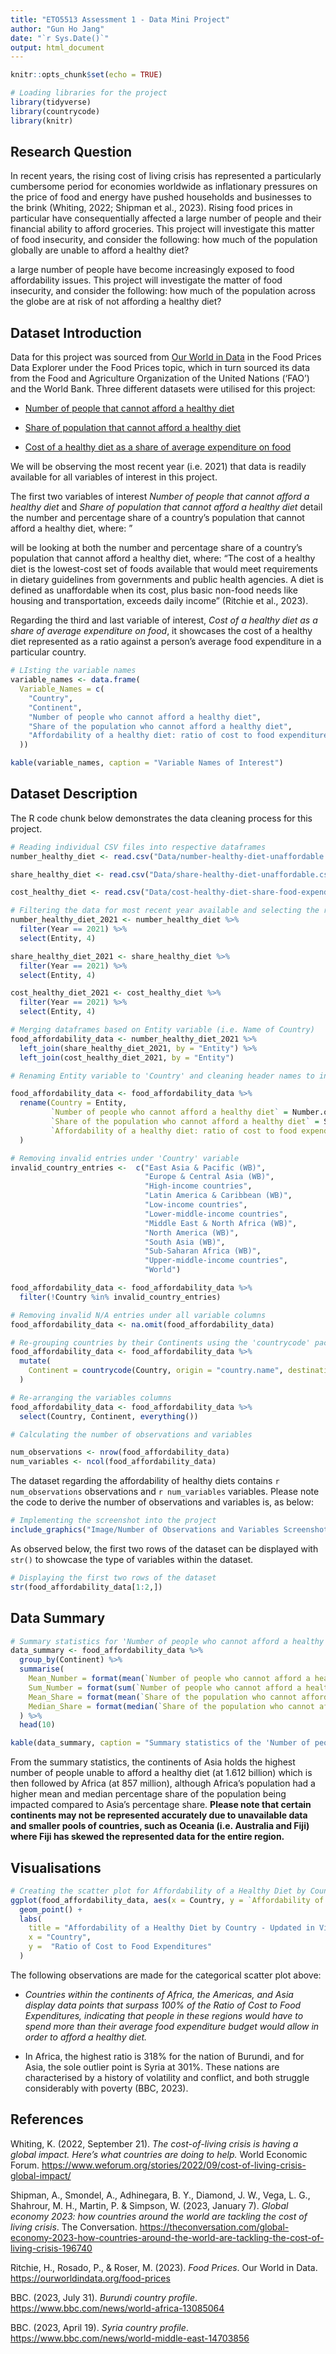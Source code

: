```yaml
---
title: "ETO5513 Assessment 1 - Data Mini Project"
author: "Gun Ho Jang"
date: "`r Sys.Date()`"
output: html_document
---
```


```r
knitr::opts_chunk$set(echo = TRUE)
```

```r
# Loading libraries for the project
library(tidyverse)
library(countrycode)
library(knitr)
```

## Research Question

In recent years, the rising cost of living crisis has represented a particularly cumbersome period for economies worldwide as inflationary pressures on the price of food and energy have pushed households and businesses to the brink (Whiting, 2022; Shipman et al., 2023). Rising food prices in particular have consequentially affected a large number of people and their financial ability to afford groceries. This project will investigate this matter of food insecurity, and consider the following: how much of the population globally are unable to afford a healthy diet?

a large number of people have become increasingly exposed to food affordability issues. This project will investigate the matter of food insecurity, and consider the following: how much of the population across the globe are at risk of not affording a healthy diet?

## Dataset Introduction

Data for this project was sourced from [Our World in Data](https://ourworldindata.org/food-prices) in the Food Prices Data Explorer under the Food Prices topic, which in turn sourced its data from the Food and Agriculture Organization of the United Nations ('FAO') and the World Bank. Three different datasets were utilised for this project:

-   [Number of people that cannot afford a healthy diet](https://ourworldindata.org/explorers/food-prices?Diet=Healthy+diet&Cost+or+Affordability=Affordability&Affordability+metric=Number+that+cannot+afford&Cost+metric=%25+of+average+food+expenditure&country=NGA~BGD~IND~ETH~MEX~USA~BRA~GBR)

-   [Share of population that cannot afford a healthy diet](https://ourworldindata.org/explorers/food-prices?Diet=Healthy+diet&Cost+or+Affordability=Affordability&Affordability+metric=Share+that+cannot+afford&Cost+metric=%25+of+average+food+expenditure&country=NGA~BGD~IND~ETH~MEX~USA~BRA~GBR)

-   [Cost of a healthy diet as a share of average expenditure on food](https://ourworldindata.org/explorers/food-prices?Diet=Healthy+diet&Cost+or+Affordability=Cost+&Affordability+metric=Share+that+cannot+afford&Cost+metric=%25+of+average+food+expenditure&country=NGA~BGD~IND~ETH~MEX~USA~BRA~GBR)

We will be observing the most recent year (i.e. 2021) that data is readily available for all variables of interest in this project.

The first two variables of interest *Number of people that cannot afford a healthy diet* and *Share of population that cannot afford a healthy diet* detail the number and percentage share of a country's population that cannot afford a healthy diet, where: "

will be looking at both the number and percentage share of a country's population that cannot afford a healthy diet, where: "The cost of a healthy diet is the lowest-cost set of foods available that would meet requirements in dietary guidelines from governments and public health agencies. A diet is defined as unaffordable when its cost, plus basic non-food needs like housing and transportation, exceeds daily income" (Ritchie et al., 2023).

Regarding the third and last variable of interest, *Cost of a healthy diet as a share of average expenditure on food*, it showcases the cost of a healthy diet represented as a ratio against a person's average food expenditure in a particular country.

```r
# LIsting the variable names
variable_names <- data.frame(
  Variable_Names = c(
    "Country",
    "Continent",
    "Number of people who cannot afford a healthy diet",
    "Share of the population who cannot afford a healthy diet",
    "Affordability of a healthy diet: ratio of cost to food expenditures"
  ))

kable(variable_names, caption = "Variable Names of Interest")
```

## Dataset Description

The R code chunk below demonstrates the data cleaning process for this project.

```r
# Reading individual CSV files into respective dataframes
number_healthy_diet <- read.csv("Data/number-healthy-diet-unaffordable.csv")

share_healthy_diet <- read.csv("Data/share-healthy-diet-unaffordable.csv")

cost_healthy_diet <- read.csv("Data/cost-healthy-diet-share-food-expenditure.csv")

# Filtering the data for most recent year available and selecting the relevant columns
number_healthy_diet_2021 <- number_healthy_diet %>% 
  filter(Year == 2021) %>% 
  select(Entity, 4)

share_healthy_diet_2021 <- share_healthy_diet %>% 
  filter(Year == 2021) %>% 
  select(Entity, 4)

cost_healthy_diet_2021 <- cost_healthy_diet %>% 
  filter(Year == 2021) %>% 
  select(Entity, 4)

# Merging dataframes based on Entity variable (i.e. Name of Country)
food_affordability_data <- number_healthy_diet_2021 %>%
  left_join(share_healthy_diet_2021, by = "Entity") %>% 
  left_join(cost_healthy_diet_2021, by = "Entity")

# Renaming Entity variable to 'Country' and cleaning header names to introduce spacing

food_affordability_data <- food_affordability_data %>% 
  rename(Country = Entity,
         `Number of people who cannot afford a healthy diet` = Number.of.people.who.cannot.afford.a.healthy.diet,
         `Share of the population who cannot afford a healthy diet` = Share.of.the.population.who.cannot.afford.a.healthy.diet,
         `Affordability of a healthy diet: ratio of cost to food expenditures` = Affordability.of.a.healthy.diet..ratio.of.cost.to.food.expenditures
  )

# Removing invalid entries under 'Country' variable
invalid_country_entries <-  c("East Asia & Pacific (WB)", 
                              "Europe & Central Asia (WB)",
                              "High-income countries",
                              "Latin America & Caribbean (WB)",
                              "Low-income countries",
                              "Lower-middle-income countries",
                              "Middle East & North Africa (WB)",
                              "North America (WB)",
                              "South Asia (WB)",
                              "Sub-Saharan Africa (WB)",
                              "Upper-middle-income countries",
                              "World")

food_affordability_data <- food_affordability_data %>% 
  filter(!Country %in% invalid_country_entries)

# Removing invalid N/A entries under all variable columns
food_affordability_data <- na.omit(food_affordability_data)

# Re-grouping countries by their Continents using the 'countrycode' package
food_affordability_data <- food_affordability_data %>% 
  mutate(
    Continent = countrycode(Country, origin = "country.name", destination = "continent")
  )

# Re-arranging the variables columns
food_affordability_data <- food_affordability_data %>% 
  select(Country, Continent, everything())
```

```r
# Calculating the number of observations and variables

num_observations <- nrow(food_affordability_data)
num_variables <- ncol(food_affordability_data)
```

The dataset regarding the affordability of healthy diets contains `r num_observations` observations and `r num_variables` variables. Please note the code to derive the number of observations and variables is, as below:

```r
# Implementing the screenshot into the project
include_graphics("Image/Number of Observations and Variables Screenshot.png")
```

As observed below, the first two rows of the dataset can be displayed with `str()` to showcase the type of variables within the dataset.

```r
# Displaying the first two rows of the dataset
str(food_affordability_data[1:2,])
```

## Data Summary

```r
# Summary statistics for 'Number of people who cannot afford a healthy diet' and 'Affordability of a healthy diet: ratio of cost to food expenditures'
data_summary <- food_affordability_data %>% 
  group_by(Continent) %>% 
  summarise(
    Mean_Number = format(mean(`Number of people who cannot afford a healthy diet`, na.rm = TRUE), scientific = FALSE),
    Sum_Number = format(sum(`Number of people who cannot afford a healthy diet`, na.rm = TRUE), scientific = FALSE),
    Mean_Share = format(mean(`Share of the population who cannot afford a healthy diet`, na.rm = TRUE), scientific =  FALSE),
    Median_Share = format(median(`Share of the population who cannot afford a healthy diet`, na.rm = TRUE), scientific = FALSE)
  ) %>% 
  head(10)

kable(data_summary, caption = "Summary statistics of the 'Number of people who cannot afford a healthy diet' and 'Share of the population who cannot afford a healthy diet' variables")
```

From the summary statistics, the continents of Asia holds the highest number of people unable to afford a healthy diet (at 1.612 billion) which is then followed by Africa (at 857 million), although Africa's population had a higher mean and median percentage share of the population being impacted compared to Asia's percentage share. **Please note that certain continents may not be represented accurately due to unavailable data and smaller pools of countries, such as Oceania (i.e. Australia and Fiji) where Fiji has skewed the represented data for the entire region.**

## Visualisations

```r
# Creating the scatter plot for Affordability of a Healthy Diet by Country
ggplot(food_affordability_data, aes(x = Country, y = `Affordability of a healthy diet: ratio of cost to food expenditures`)) +
  geom_point() +
  labs(
    title = "Affordability of a Healthy Diet by Country - Updated in Visualisation Alt",
    x = "Country",
    y =  "Ratio of Cost to Food Expenditures"
  )
```

The following observations are made for the categorical scatter plot above:

-   *Countries within the continents of Africa, the Americas, and Asia display data points that surpass 100% of the Ratio of Cost to Food Expenditures, indicating that people in these regions would have to spend more than their average food expenditure budget would allow in order to afford a healthy diet.*

-   In Africa, the highest ratio is 318% for the nation of Burundi, and for Asia, the sole outlier point is Syria at 301%. These nations are characterised by a history of volatility and conflict, and both struggle considerably with poverty (BBC, 2023).

## References

Whiting, K. (2022, September 21). *The cost-of-living crisis is having a global impact. Here's what countries are doing to help.* World Economic Forum. <https://www.weforum.org/stories/2022/09/cost-of-living-crisis-global-impact/>

Shipman, A., Smondel, A., Adhinegara, B. Y., Diamond, J. W., Vega, L. G., Shahrour, M. H., Martin, P. & Simpson, W. (2023, January 7). *Global economy 2023: how countries around the world are tackling the cost of living crisis*. The Conversation. <https://theconversation.com/global-economy-2023-how-countries-around-the-world-are-tackling-the-cost-of-living-crisis-196740>

Ritchie, H., Rosado, P., & Roser, M. (2023). *Food Prices*. Our World in Data. <https://ourworldindata.org/food-prices>

BBC. (2023, July 31). *Burundi country profile*. <https://www.bbc.com/news/world-africa-13085064>

BBC. (2023, April 19). *Syria country profile*. <https://www.bbc.com/news/world-middle-east-14703856>
